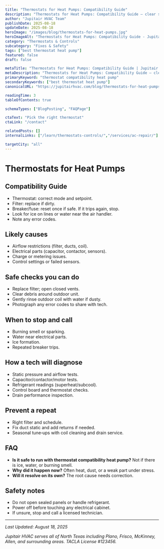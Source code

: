 ```yaml
---
title: "Thermostats for Heat Pumps: Compatibility Guide"
description: "Thermostats for Heat Pumps: Compatibility Guide — clear steps, practical detail, and when to call a pro in North Texas."
author: "Jupitair HVAC Team"
publishDate: 2025-08-18
updateDate: 2025-08-18
heroImage: "/images/blog/thermostats-for-heat-pumps.jpg"
heroImageAlt: "Thermostats for Heat Pumps: Compatibility Guide - Jupitair HVAC"
category: "Thermostats & Controls"
subcategory: "Fixes & Safety"
tags: ["best thermostat heat pump"]
featured: false
draft: false

metaTitle: "Thermostats for Heat Pumps: Compatibility Guide | Jupitair HVAC"
metaDescription: "Thermostats for Heat Pumps: Compatibility Guide — clear steps, practical detail, and when to call a pro in North Texas."
primaryKeyword: "thermostat compatibility heat pump"
secondaryKeywords: ["best thermostat heat pump"]
canonicalURL: "https://jupitairhvac.com/blog/thermostats-for-heat-pumps"

readingTime: 3
tableOfContents: true

schemaTypes: ["BlogPosting", "FAQPage"]

ctaText: "Pick the right thermostat"
ctaLink: "/contact"

relatedPosts: []
internalLinks: ["/learn/thermostats-controls/","/services/ac-repair/"]

targetCity: "all"
---
```



# Thermostats for Heat Pumps



## Compatibility Guide
- Thermostat: correct mode and setpoint.
- Filter: replace if dirty.
- Breaker/fuse: reset once if safe. If it trips again, stop.
- Look for ice on lines or water near the air handler.
- Note any error codes.



<BlogCTA variant="inline" />

## Likely causes
- Airflow restrictions (filter, ducts, coil).
- Electrical parts (capacitor, contactor, sensors).
- Charge or metering issues.
- Control settings or failed sensors.


## Safe checks you can do
- Replace filter; open closed vents.
- Clear debris around outdoor unit.
- Gently rinse outdoor coil with water if dusty.
- Photograph any error codes to share with tech.


## When to stop and call
- Burning smell or sparking.
- Water near electrical parts.
- Ice formation.
- Repeated breaker trips.


## How a tech will diagnose
- Static pressure and airflow tests.
- Capacitor/contactor/motor tests.
- Refrigerant readings (superheat/subcool).
- Control board and thermostat checks.
- Drain performance inspection.


## Prevent a repeat
- Right filter and schedule.
- Fix duct static and add returns if needed.
- Seasonal tune‑ups with coil cleaning and drain service.


## FAQ
- **Is it safe to run with thermostat compatibility heat pump?** Not if there is ice, water, or burning smell.
- **Why did it happen now?** Often heat, dust, or a weak part under stress.
- **Will it resolve on its own?** The root cause needs correction.


## Safety notes
- Do not open sealed panels or handle refrigerant.
- Power off before touching any electrical cabinet.
- If unsure, stop and call a licensed technician.

---

<BlogCTA variant="end" />

*Last Updated: August 18, 2025*

*Jupitair HVAC serves all of North Texas including Plano, Frisco, McKinney, Allen, and surrounding areas. TACLA License #123456.*
